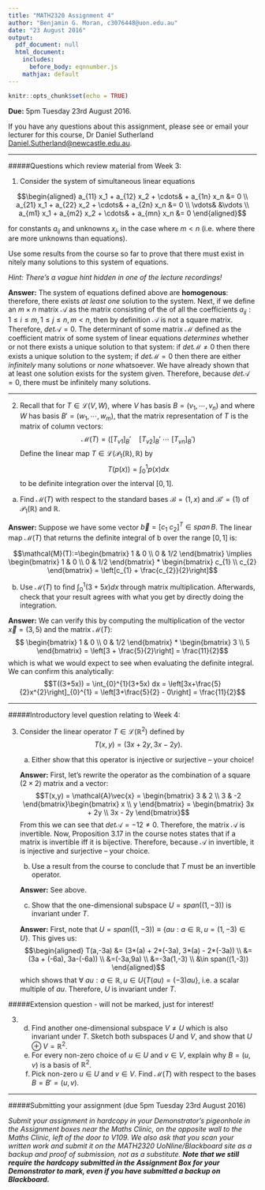 ```yaml
---
title: "MATH2320 Assignment 4"
author: "Benjamin G. Moran, c3076448@uon.edu.au"
date: "23 August 2016"
output:
  pdf_document: null
  html_document:
    includes:
      before_body: eqnnumber.js
    mathjax: default
---
```


```r
knitr::opts_chunk$set(echo = TRUE)
```

**Due:** 5pm Tuesday 23rd August 2016.

If you have any questions about this assignment, please see or email your lecturer for this course, Dr Daniel Sutherland <Daniel.Sutherland@newcastle.edu.au>.

***

#####Questions which review material from Week 3:

1. Consider the system of simultaneous linear equations

$$\begin{aligned} a_{11} x_1 + a_{12} x_2 + \cdots& + a_{1n} x_n &= 0 \\ 
a_{21} x_1 + a_{22} x_2 + \cdots& + a_{2n} x_n &= 0 \\ 
\vdots&  &\vdots \\
a_{m1} x_1 + a_{m2} x_2 + \cdots& + a_{mn} x_n &= 0
\end{aligned}$$

for constants $a_{ij}$ and unknowns $x_j$, in the case where $m < n$ (i.e. where there are more unknowns than equations).

Use some results from the course so far to prove that there must exist in nitely many solutions to this system of equations.

*Hint: There's a vague hint hidden in one of the lecture recordings!*

**Answer:** The system of equations defined above are **homogenous**: therefore, there exists *at least one* solution to the system. Next, if we define an $m \times n$ matrix $\mathcal{A}$ as the matrix consisting of the of all the coefficients $a_{ij}: 1 \leq i \leq m, 1 \leq j \leq n, m < n$, then by definition $\mathcal{A}$ is not a square matrix. Therefore, $det\mathcal{A} = 0$. The determinant of some matrix $\mathcal{M}$ defined as the coefficient matrix of some system of linear equations  *determines* whether or not there exists a unique solution to that system: if $det\mathcal{M} \neq 0$ then there exists a unique solution to the system; if $det\mathcal{M} = 0$ then there are either *infinitely* many solutions or *none* whatsoever. We have already shown that at least one solution exists for the system given. Therefore, because $det\mathcal{A} = 0$, there must be infinitely many solutions.  

***
2. Recall that for $T \in \mathcal{L}(V, W )$, where $V$ has basis $B = (v_1, \cdots, v_n)$ and where $W$ has basis $B' = (w_1,\cdots,w_m)$, that the matrix representation of $T$ is the matrix of column vectors: 
$$\mathcal{M}(T) =\left([T_{v1}]_B' \quad [T_{v2}]_B'	\> \cdots	\> [T_{vn}]_B'\right)$$
Define the linear map $T \in \mathcal{L}(\mathcal{P}_1(\mathbb{R}), \mathbb{R})$ by
$$T(p(x)) =	\int_{0}^{1}p(x) dx$$
to be definite integration over the interval $[0, 1]$.

(a)	Find $\mathcal{M}(T)$ with respect to the standard bases $\mathcal{B} = (1,x)$ and $\mathcal{B}' = (1)$ of $\mathcal{P}_1(\mathbb{R})$ and $\mathbb{R}$.

**Answer:** Suppose we have some vector $\vec{b} = [c_{1} \> c_{2}]^{T} \in span \, B$. The linear map $\mathcal{M}(T)$ that returns the definite integral of b over the range $[0,1]$ is:

$$\mathcal{M}(T):=\begin{bmatrix} 1 & 0 \\ 0 & 1/2 \end{bmatrix} \implies \begin{bmatrix} 1 & 0 \\ 0 & 1/2 \end{bmatrix} * \begin{bmatrix} c_{1} \\ c_{2} \end{bmatrix} = \left[c_{1} + \frac{c_{2}}{2}\right]$$

(b)	Use $\mathcal{M}(T)$ to find $\int_{0}^{1}(3+5x)dx$ through matrix multiplication. Afterwards, check that your result agrees with what you get by directly doing the integration.\

**Answer:** We can verify this by computing the multiplication of the vector $\vec{x} = (3,5)$ and the matrix $\mathcal{M}(T)$:
$$ \begin{bmatrix} 1 & 0 \\ 0 & 1/2 \end{bmatrix} * \begin{bmatrix} 3 \\ 5 \end{bmatrix} = \left[3 + \frac{5}{2}\right] = \frac{11}{2}$$
which is what we would expect to see when evaluating the definite integral. We can confirm this analytically:
$$T((3+5x)) =	\int_{0}^{1}(3+5x) dx = \left[3x+\frac{5}{2}x^{2}\right]_{0}^{1} = \left[3+\frac{5}{2} - 0\right] = \frac{11}{2}$$

***
#####Introductory level question relating to Week 4:

3. Consider the linear operator $T \in \mathcal{L}(\mathbb{R}^2)$ defined by
$$T(x,y) = (3x + 2y, 3x - 2y).$$
    
    (a)	Either show that this operator is injective or surjective -- your choice!
    
    **Answer:** First, let's rewrite the operator as the combination of a square ($2\times2$) matrix and a vector: 
    $$T(x,y) = \mathcal{A}\vec{x} = \begin{bmatrix} 3 & 2 \\ 3 & -2 \end{bmatrix}\begin{bmatrix} x \\ y \end{bmatrix} = \begin{bmatrix} 3x + 2y \\ 3x - 2y \end{bmatrix}$$ From this we can see that $det\mathcal{A} = -12 \neq 0$. Therefore, the matrix $\mathcal{A}$ is invertible. Now, Proposition 3.17 in the course notes states that if a matrix is invertible iff it is bijective. Therefore, because $\mathcal{A}$ in invertible, it is injective and surjective -- your choice.
    (b)	Use a result from the course to conclude that $T$ must be an invertible operator.
    
    **Answer:** See above.
    
    (c) Show that the one-dimensional subspace $U = span ((1,	-3))$  is invariant under $T$.
    
    **Answer:** First, note that $U = span((1,-3)) \equiv \left\{au: a \in \mathbb{R}, u = (1,-3) \in U\right\}$. This gives us:
    $$\begin{aligned} T(a,-3a) &= (3*(a) + 2*(-3a), 3*(a) - 2*(-3a)) \\
    &=(3a + (-6a), 3a-(-6a)) \\
    &=(-3a,9a) \\
    &=-3a(1,-3) \\
    &\in span((1,-3))
    \end{aligned}$$
    which shows that $\forall \> au: a \in \mathbb{R}, u \in U\left\{T(au) = (-3)au\right\}$, i.e. a scalar multiple of $au$. Therefore, $U$ is invariant under $T$.


#####Extension question - will not be marked, just for interest!

3.	(d) Find another one-dimensional subspace $V \neq U$ which is also invariant under $T$. Sketch both subspaces $U$ and $V$, and show that $U \oplus V = \mathbb{R}^2$.
    (e) For every non-zero choice of $u \in U$ and $v \in V$, explain why $B = (u, v)$ is a basis of $\mathbb{R}^2$.
    (f) Pick non-zero $u \in U$ and $v \in V$. Find $\mathcal{M}(T)$ with respect to the bases $B = B' = (u, v)$.

***

#####Submitting your assignment (due 5pm Tuesday 23rd August 2016)

*Submit your assignment in hardcopy in your Demonstrator's pigeonhole in the Assignment boxes near the Maths Clinic, on the opposite wall to the Maths Clinic, left of the door to V109. We also ask that you scan your written work and submit it on the MATH2320 UoNline/Blackboard site as a backup and proof of submission, not as a substitute. __Note that we still require the hardcopy submitted in the Assignment Box for your Demonstrator to mark, even if you have submitted a backup on Blackboard.__*

